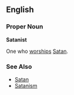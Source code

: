==English==

===Proper Noun===

'''Satanist'''

One who [[worship]]s [[Satan]].

===See Also===

* [[Satan]]
* [[Satanism]]